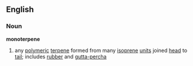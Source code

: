 ==English==
===Noun===
'''monoterpene'''
#{{chemistry}} any [[polymeric]] [[terpene]] formed from many [[isoprene]] [[unit]]s joined [[head]] to [[tail]]; includes [[rubber]] and [[gutta-percha]]